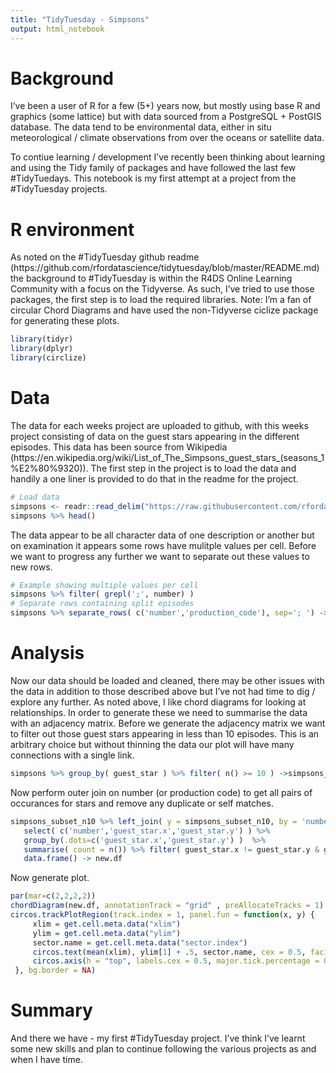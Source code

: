```yaml
---
title: "TidyTuesday - Simpsons"
output: html_notebook
---
```


# Background

I've been a user of R for a few (5+) years now, but mostly using base R and graphics (some lattice) but with data sourced from a PostgreSQL + PostGIS database. The data tend to be environmental data, either in situ meteorological / climate observations from over the oceans or satellite data.

To contiue learning / development I've recently been thinking about learning and using the Tidy family of packages and have followed the last few #TidyTuedays. This notebook is my first attempt at a project from the #TidyTuesday projects.

# R environment
As noted on the #TidyTuesday github readme (https://github.com/rfordatascience/tidytuesday/blob/master/README.md) the background to #TidyTuesday is within the R4DS Online Learning Community with a focus on the Tidyverse. As such, I've tried to use those packages, the first step is to load the required libraries. Note: I'm a fan of circular Chord Diagrams and have used the non-Tidyverse ciclize package for generating these plots.
```r
library(tidyr)
library(dplyr)
library(circlize)
```

# Data
The data for each weeks project are uploaded to github, with this weeks project consisting of data on the guest stars appearing in the different episodes. This data has been source from Wikipedia (https://en.wikipedia.org/wiki/List_of_The_Simpsons_guest_stars_(seasons_1%E2%80%9320)). The first step in the project is to load the data and handily a one liner is provided to do that in the readme for the project.
```r
# Load data
simpsons <- readr::read_delim("https://raw.githubusercontent.com/rfordatascience/tidytuesday/master/data/2019/2019-08-27/simpsons-guests.csv", delim = "|", quote = "")
simpsons %>% head()
```
The data appear to be all character data of one description or another but on examination it appears some rows have mulitple values per cell. Before we want to progress any further we want to separate out these values to new rows.
```r
# Example showing multiple values per cell
simpsons %>% filter( grepl(';', number) )
# Separate rows containing split episodes
simpsons %>% separate_rows( c('number','production_code'), sep='; ') -> simpsons
```

# Analysis
Now our data should be loaded and cleaned, there may be other issues with the data in addition to those described above but I've not had time to dig / explore any further. As noted above, I like chord diagrams for looking at relationships. In order to generate these we need to summarise the data with an adjacency matrix. Before we generate the adjacency matrix we want to filter out those guest stars appearing in less than 10 episodes. This is an arbitrary choice but without thinning the data our plot will have many connections with a single link.
```r
simpsons %>% group_by( guest_star ) %>% filter( n() >= 10 ) ->simpsons_subset_n10
```
Now perform outer join on number (or production code) to get all pairs of occurances for stars and remove any duplicate or self matches.
```r
simpsons_subset_n10 %>% left_join( y = simpsons_subset_n10, by = 'number')  %>% 
   select( c('number','guest_star.x','guest_star.y') ) %>%
   group_by(.dots=c('guest_star.x','guest_star.y') )  %>% 
   summarise( count = n()) %>% filter( guest_star.x != guest_star.y & guest_star.x < guest_star.y) %>% 
   data.frame() -> new.df
```
Now generate plot.
```r
par(mar=c(2,2,2,2))
chordDiagram(new.df, annotationTrack = "grid" , preAllocateTracks = 1)
circos.trackPlotRegion(track.index = 1, panel.fun = function(x, y) {
     xlim = get.cell.meta.data("xlim")
     ylim = get.cell.meta.data("ylim")
     sector.name = get.cell.meta.data("sector.index")
     circos.text(mean(xlim), ylim[1] + .5, sector.name, cex = 0.5, facing = "outside", niceFacing = TRUE, adj = c(0, 0.5))
     circos.axis(h = "top", labels.cex = 0.5, major.tick.percentage = 0.2, sector.index = sector.name, track.index = 2)
 }, bg.border = NA)
```

# Summary

And there we have - my first #TidyTuesday project. I've think I've learnt some new skills and plan to continue following the various projects as and when I have time.
